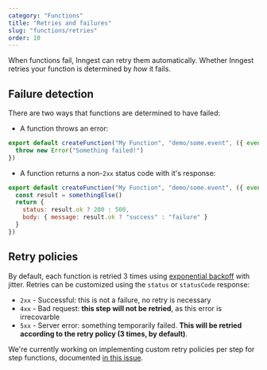 ```yaml
---
category: "Functions"
title: "Retries and failures"
slug: "functions/retries"
order: 10
---
```


When functions fail, Inngest can retry them automatically. Whether Inngest retries your function is determined by _how_ it fails.

## Failure detection

There are two ways that functions are determined to have failed:

* A function throws an error:

```js
export default createFunction("My Function", "demo/some.event", ({ event }) => {
  throw new Error("Something failed!")
})
```

* A function returns a non-`2xx` status code with it's response:

```js
export default createFunction("My Function", "demo/some.event", ({ event }) => {
  const result = somethingElse()
  return {
    status: result.ok ? 200 : 500,
    body: { message: result.ok ? "success" : "failure" }
  }
})
```

## Retry policies

By default, each function is retried 3 times using [exponential backoff](https://github.com/inngest/inngest/blob/main/pkg/backoff/backoff.go) with jitter. Retries can be customized using the `status` or `statusCode` response:

* `2xx` - Successful: this is not a failure, no retry is necessary
* `4xx` - Bad request: **this step will not be retried**, as this error is irrecovarble
* `5xx` - Server error: something temporarily failed.  **This will be retried according to the retry policy (3 times, by default)**.

We're currently working on implementing custom retry policies per step for step functions, documented [in this issue](https://github.com/inngest/inngest/issues/117).
